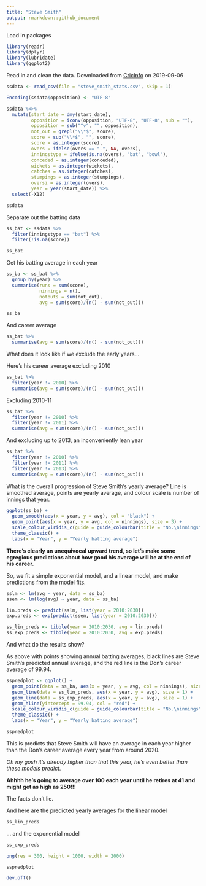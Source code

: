 ```yaml
---
title: "Steve Smith"
output: rmarkdown::github_document
---
```


Load in packages

```r
library(readr)
library(dplyr)
library(lubridate)
library(ggplot2)
```

Read in and clean the data. Downloaded from [CricInfo](http://stats.espncricinfo.com/ci/engine/player/267192.html?class=1;template=results;type=allround;view=innings) on 2019-09-06

```r
ssdata <- read_csv(file = "steve_smith_stats.csv", skip = 1)

Encoding(ssdata$opposition) <- "UTF-8"

ssdata %<>%
  mutate(start_date = dmy(start_date),
         opposition = iconv(opposition, "UTF-8", "UTF-8", sub = ""),
         opposition = sub("^v", "", opposition),
         not_out = grepl("\\*$", score),
         score = sub("\\*$", "", score),
         score = as.integer(score),
         overs = ifelse(overs == "-", NA, overs),
         inningstype = ifelse(is.na(overs), "bat", "bowl"),
         conceded = as.integer(conceded),
         wickets = as.integer(wickets),
         catches = as.integer(catches),
         stumpings = as.integer(stumpings),
         oversi = as.integer(overs),
         year = year(start_date)) %>%
  select(-X12)

ssdata
```
Separate out the batting data
```r
ss_bat <- ssdata %>%
  filter(inningstype == "bat") %>%
  filter(!is.na(score))

ss_bat
```
Get his batting average in each year
```r
ss_ba <- ss_bat %>%
  group_by(year) %>%
  summarise(runs = sum(score),
            ninnings = n(),
            notouts = sum(not_out),
            avg = sum(score)/(n() - sum(not_out)))

ss_ba
```
And career average
```r
ss_bat %>%
  summarise(avg = sum(score)/(n() - sum(not_out)))
```

What does it look like if we exclude the early years...

Here's his career average excluding 2010
```r
ss_bat %>%
  filter(year != 2010) %>%
  summarise(avg = sum(score)/(n() - sum(not_out)))
```

Excluding 2010-11
```r
ss_bat %>%
  filter(year != 2010) %>%
  filter(year != 2011) %>%
  summarise(avg = sum(score)/(n() - sum(not_out)))
```
And excluding up to 2013, an inconveniently lean year
```r
ss_bat %>%
  filter(year != 2010) %>%
  filter(year != 2011) %>%
  filter(year != 2013) %>%
  summarise(avg = sum(score)/(n() - sum(not_out)))
```
What is the overall progression of Steve Smith's yearly average?
Line is smoothed average, points are yearly average, and colour scale is number of innings that year.
```r
ggplot(ss_ba) +
  geom_smooth(aes(x = year, y = avg), col = "black") +
  geom_point(aes(x = year, y = avg, col = ninnings), size = 3) +
  scale_colour_viridis_c(guide = guide_colourbar(title = "No.\ninnings")) +
  theme_classic() +
  labs(x = "Year", y = "Yearly batting average")
```

**There's clearly an unequivocal upward trend, so let's make some egregious predictions about how good his average will be at the end of his career.**

So, we fit a simple exponential model, and a linear model, and make predictions from the model fits.
```r
sslm <- lm(avg ~ year, data = ss_ba)
ssem <- lm(log(avg) ~ year, data = ss_ba)

lin.preds <- predict(sslm, list(year = 2010:2030))
exp.preds <- exp(predict(ssem, list(year = 2010:2030)))

ss_lin_preds <- tibble(year = 2010:2030, avg = lin.preds)
ss_exp_preds <- tibble(year = 2010:2030, avg = exp.preds)
```


And what do the results show?

As above with points showing annual batting averages, black lines are Steve Smith's predicted annual average, and the red line is the Don's career average of 99.94.
```r
sspredplot <- ggplot() +
  geom_point(data = ss_ba, aes(x = year, y = avg, col = ninnings), size = 3) +
  geom_line(data = ss_lin_preds, aes(x = year, y = avg), size = 1) +
  geom_line(data = ss_exp_preds, aes(x = year, y = avg), size = 1) +
  geom_hline(yintercept = 99.94, col = "red") +
  scale_colour_viridis_c(guide = guide_colourbar(title = "No.\ninnings")) +
  theme_classic() +
  labs(x = "Year", y = "Yearly batting average")

sspredplot
```

This is predicts that Steve Smith will have an average in each year higher than the Don's career average every year from around 2020.

*Oh my gosh it's already higher than that this year, he's even better than these models predict.*

**Ahhhh he's going to average over 100 each year until he retires at 41 and might get as high as 250!!!**

The facts don't lie.


And here are the predicted yearly averages for the linear model
```r
ss_lin_preds
```
... and the exponential model
```r
ss_exp_preds
```

```r
png(res = 300, height = 1000, width = 2000)

sspredplot

dev.off()
```

